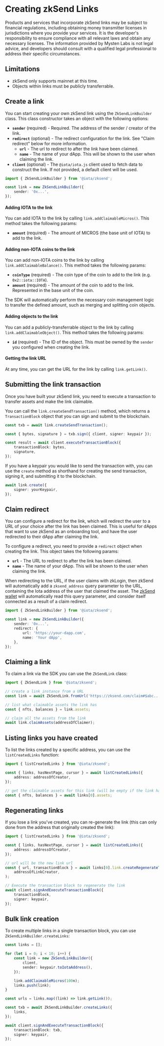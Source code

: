 
# Creating zkSend Links

<Callout type="warning">
    Products and services that incorporate zkSend links may be subject to financial regulations,
    including obtaining money transmitter licenses in jurisdictions where you provide your services.
    It is the developer's responsibility to ensure compliance with all relevant laws and obtain any
    necessary licenses. The information provided by Mysten Labs is not legal advice, and developers
    should consult with a qualified legal professional to address their specific circumstances.
</Callout>

## Limitations

-   zkSend only supports mainnet at this time.
-   Objects within links must be publicly transferrable.

## Create a link

You can start creating your own zkSend link using the `ZkSendLinkBuilder` class. This class
constructor takes an object with the following options:

-   **`sender`** (required) - Required. The address of the sender / creator of the link.
-   **`redirect`** (optional) - The redirect configuration for the link. See "Claim redirect" below
    for more information.
    -   **`url`** - The url to redirect to after the link have been claimed.
    -   **`name`** - The name of your dApp. This will be shown to the user when claiming the link.
-   **`client`** (optional) - The `@iota/iota.js` client used to fetch data to construct the link.
    If not provided, a default client will be used.

```ts
import { ZkSendLinkBuilder } from '@iota/zksend';

const link = new ZkSendLinkBuilder({
    sender: '0x...',
});
```

#### Adding IOTA to the link

You can add IOTA to the link by calling `link.addClaimableMicros()`. This method takes the following
params:

-   **`amount`** (required) - The amount of MICROS (the base unit of IOTA) to add to the link.

#### Adding non-IOTA coins to the link

You can add non-IOTA coins to the link by calling `link.addClaimableBalance()`. This method takes the
following params:

-   **`coinType`** (required) - The coin type of the coin to add to the link (e.g. `0x2::iota::IOTA`).
-   **`amount`** (required) - The amount of the coin to add to the link. Represented in the base
    unit of the coin.

The SDK will automatically perform the necessary coin management logic to transfer the defined
amount, such as merging and splitting coin objects.

#### Adding objects to the link

You can add a publicly-transferrable object to the link by calling `link.addClaimableObject()`. This
method takes the following params:

-   **`id`** (required) - The ID of the object. This must be owned by the `sender` you configured
    when creating the link.

#### Getting the link URL

At any time, you can get the URL for the link by calling `link.getLink()`.

## Submitting the link transaction

Once you have built your zkSend link, you need to execute a transaction to transfer assets and make
the link claimable.

You can call the `link.createSendTransaction()` method, which returns a `TransactionBlock` object
that you can sign and submit to the blockchain.

```ts
const txb = await link.createSendTransaction();

const { bytes, signature } = txb.sign({ client, signer: keypair });

const result = await client.executeTransactionBlock({
    transactionBlock: bytes,
    signature,
});
```

If you have a keypair you would like to send the transaction with, you can use the `create` method
as shorthand for creating the send transaction, signing it, and submitting it to the blockchain.

```ts
await link.create({
    signer: yourKeypair,
});
```

## Claim redirect

You can configure a redirect for the link, which will redirect the user to a URL of your choice
after the link has been claimed. This is useful for dApps that want to use zkSend as an onboarding
tool, and have the user redirected to their dApp after claiming the link.

To configure a redirect, you need to provide a `redirect` object when creating the link. This object
takes the following params:

-   **`url`** - The URL to redirect to after the link has been claimed.
-   **`name`** - The name of your dApp. This will be shown to the user when claiming the link.

When redirecting to the URL, if the user claims with zkLogin, then zkSend will automatically add a
`zksend_address` query parameter to the URL, containing the Iota address of the user that claimed the
asset. The [zkSend wallet](./dapp.mdx) will automatically read this query parameter, and consider
itself connected as a result of a claim redirect.

```ts
import { ZkSendLinkBuilder } from '@iota/zksend';

const link = new ZkSendLinkBuilder({
    sender: '0x...',
    redirect: {
        url: 'https://your-dapp.com',
        name: 'Your dApp',
    },
});
```

## Claiming a link

To claim a link via the SDK you can use the `ZkSendLink` class:

```ts
import { ZkSendLink } from '@iota/zksend';

// create a link instance from a URL
const link = await ZkSendLink.fromUrl('https://zksend.com/claim#$abc...');

// list what claimable assets the link has
const { nfts, balances } = link.assets;

// claim all the assets from the link
await link.claimAssets(addressOfClaimer);
```

## Listing links you have created

To list the links created by a specific address, you can use the `listCreatedLinks` function:

```ts
import { listCreatedLinks } from '@iota/zksend';

const { links, hasNextPage, cursor } = await listCreatedLinks({
    address: addressOfCreator,
});

// get the claimable assets for this link (will be empty if the link has been claimed)
const { nfts, balances } = await links[0].assets;
```

## Regenerating links

If you lose a link you've created, you can re-generate the link (this can only done from the address
that originally created the link):

```ts
import { listCreatedLinks } from '@iota/zksend';

const { links, hasNextPage, cursor } = await listCreatedLinks({
    address: addressOfCreator,
});

// url will be the new link url
const { url, transactionBlock } = await links[0].link.createRegenerateTransaction(
    addressOfLinkCreator,
);

// Execute the transaction block to regenerate the link
await client.signAndExecuteTransactionBlock({
    transactionBlock,
    signer: keypair,
});
```

## Bulk link creation

To create multiple links in a single transaction block, you can use `ZkSendLinkBuilder.createLinks`:

```ts
const links = [];

for (let i = 0; i < 10; i++) {
    const link = new ZkSendLinkBuilder({
        client,
        sender: keypair.toIotaAddress(),
    });

    link.addClaimableMicros(100n);
    links.push(link);
}

const urls = links.map((link) => link.getLink());

const txb = await ZkSendLinkBuilder.createLinks({
    links,
});

await client.signAndExecuteTransactionBlock({
    transactionBlock: txb,
    signer: keypair,
});
```
